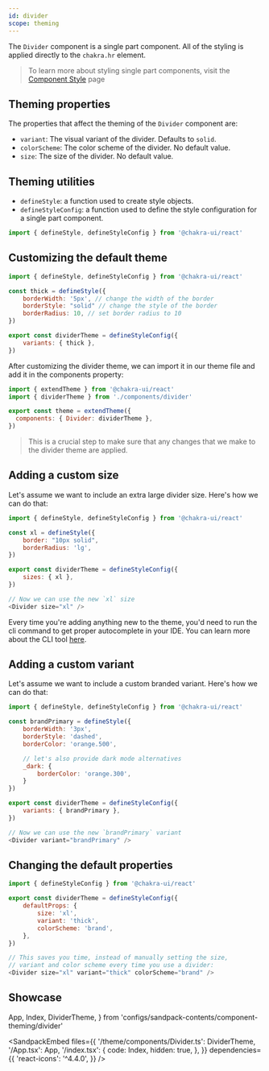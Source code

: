 ```yaml
---
id: divider
scope: theming
---
```


The `Divider` component is a single part component. All of the styling is
applied directly to the `chakra.hr` element.

> To learn more about styling single part components, visit the
> [Component Style](/docs/styled-system/component-style#styling-single-part-components)
> page

## Theming properties

The properties that affect the theming of the `Divider` component are:

- `variant`: The visual variant of the divider. Defaults to `solid`.
- `colorScheme`: The color scheme of the divider. No default value.
- `size`: The size of the divider. No default value.

## Theming utilities

- `defineStyle`: a function used to create style objects.
- `defineStyleConfig`: a function used to define the style configuration for a
  single part component.

```js
import { defineStyle, defineStyleConfig } from '@chakra-ui/react'
```

## Customizing the default theme

```js
import { defineStyle, defineStyleConfig } from '@chakra-ui/react'

const thick = defineStyle({
    borderWidth: '5px', // change the width of the border
    borderStyle: "solid" // change the style of the border
    borderRadius: 10, // set border radius to 10
})

export const dividerTheme = defineStyleConfig({
    variants: { thick },
})
```

After customizing the divider theme, we can import it in our theme file and add
it in the components property:

```js
import { extendTheme } from '@chakra-ui/react'
import { dividerTheme } from './components/divider'

export const theme = extendTheme({
  components: { Divider: dividerTheme },
})
```

> This is a crucial step to make sure that any changes that we make to the
> divider theme are applied.

## Adding a custom size

Let's assume we want to include an extra large divider size. Here's how we can
do that:

```js
import { defineStyle, defineStyleConfig } from '@chakra-ui/react'

const xl = defineStyle({
    border: "10px solid",
    borderRadius: 'lg',
})

export const dividerTheme = defineStyleConfig({
    sizes: { xl },
})

// Now we can use the new `xl` size
<Divider size="xl" />
```

Every time you're adding anything new to the theme, you'd need to run the cli
command to get proper autocomplete in your IDE. You can learn more about the CLI
tool [here](/docs/styled-system/cli).

## Adding a custom variant

Let's assume we want to include a custom branded variant. Here's how we can do
that:

```js
import { defineStyle, defineStyleConfig } from '@chakra-ui/react'

const brandPrimary = defineStyle({
    borderWidth: '3px',
    borderStyle: 'dashed',
    borderColor: 'orange.500',

    // let's also provide dark mode alternatives
    _dark: {
        borderColor: 'orange.300',
    }
})

export const dividerTheme = defineStyleConfig({
    variants: { brandPrimary },
})

// Now we can use the new `brandPrimary` variant
<Divider variant="brandPrimary" />
```

## Changing the default properties

```js
import { defineStyleConfig } from '@chakra-ui/react'

export const dividerTheme = defineStyleConfig({
    defaultProps: {
        size: 'xl',
        variant: 'thick',
        colorScheme: 'brand',
    },
})

// This saves you time, instead of manually setting the size,
// variant and color scheme every time you use a divider:
<Divider size="xl" variant="thick" colorScheme="brand" />
```

## Showcase

  App,
  Index,
  DividerTheme,
} from 'configs/sandpack-contents/component-theming/divider'

<SandpackEmbed
  files={{
    '/theme/components/Divider.ts': DividerTheme,
    '/App.tsx': App,
    '/index.tsx': {
      code: Index,
      hidden: true,
    },
  }}
  dependencies={{
    'react-icons': '^4.4.0',
  }}
/>
